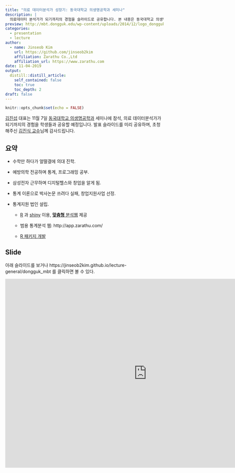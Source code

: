 ```yaml
---
title: "의료 데이터분석가 성장기: 동국대학교 의생명공학과 세미나"
description: |
  의료데이터 분석가가 되기까지의 경험을 슬라이드로 공유합니다. 본 내용은 동국대학교 의생명공학과 세미나에서 발표할 예정으로, 초청해주신 김진식 교수님께 감사드립니다.
preview: http://mbt.dongguk.edu/wp-content/uploads/2014/12/logo_dongguk.png
categories:
  - presentation
  - lecture
author:
  - name: Jinseob Kim
    url: https://github.com/jinseob2kim
    affiliation: Zarathu Co.,Ltd
    affiliation_url: https://www.zarathu.com
date: 11-04-2019
output:
  distill::distill_article:
    self_contained: false
    toc: true
    toc_depth: 2
draft: false
---
```


```r
knitr::opts_chunk$set(echo = FALSE)
```

[김진섭](https://github.com/jinseob2kim) 대표는 11월 7일 [동국대학교 의생명공학과](http://mbt.dongguk.edu/) 세미나에 참석, 의료 데이터분석가가 되기까지의 경험을 학생들과 공유할 예정입니다. 발표 슬라이드를 미리 공유하며, 초청해주신 [김진식 교수](http://mbt.dongguk.edu/?staff=7)님께 감사드립니다. 




## 요약

* 수학만 하다가 얼떨결에 의대 진학. 


* 예방의학 전공하며 통계, 프로그래밍 공부.


* 삼성전자 근무하며 디지털헬스와 창업을 알게 됨.  


* 통계 이론으로 박사논문 쓰려다 실패, 창업지원사업 선정.


* 통계지원 법인 설립.

  - [R](https://www.r-project.org/) 과 [shiny](https://shiny.rstudio.com/) 이용, [**맞춤형** 분석웹](https://www.zarathu.com/) 제공
  
  - 범용 통계분석 웹: http://app.zarathu.com/
  
  - [R 패키지 개발](https://github.com/jinseob2kim/jsmodule)



## Slide

아래 슬라이드를 보거나 https://jinseob2kim.github.io/lecture-general/dongguk_mbt 를 클릭하면 볼 수 있다.

<iframe src="https://jinseob2kim.github.io/lecture-general/dongguk_mbt" width="900" height="600" style="border: none;"></iframe>

